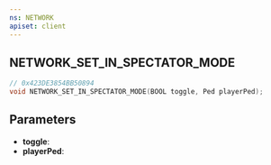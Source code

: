 ```yaml
---
ns: NETWORK
apiset: client
---
```

## NETWORK_SET_IN_SPECTATOR_MODE

```c
// 0x423DE3854BB50894
void NETWORK_SET_IN_SPECTATOR_MODE(BOOL toggle, Ped playerPed);
```


## Parameters
* **toggle**:
* **playerPed**: